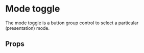 

<Meta of={ModeToggleStories} />

# Mode toggle

The mode toggle is a button group control to select a particular (presentation) mode.

<Canvas of={ModeToggleStories.Default} />

## Props

<ArgTypes />
